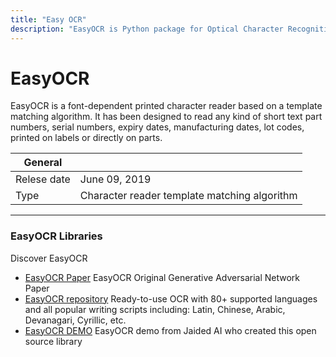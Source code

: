 ```yaml
---
title: "Easy OCR"
description: "EasyOCR is Python package for Optical Character Recognition. It is a general OCR that can read both natural scene text and dense text in document. It supports more than 80 languages!"
---
```


# EasyOCR
EasyOCR is a font-dependent printed character reader based on a template matching algorithm. 
It has been designed to read any kind of short text part numbers, serial numbers, expiry dates, 
manufacturing dates, lot codes, printed on labels or directly on parts.

| General  |  |
| --- | --- |
| Relese date |  June 09, 2019 |
| Type | Character reader template matching algorithm |

---

### EasyOCR Libraries
Discover EasyOCR

* [EasyOCR Paper](https://arxiv.org/abs/1406.2661) EasyOCR Original Generative Adversarial Network Paper
* [EasyOCR repository](https://github.com/JaidedAI/EasyOCR) Ready-to-use OCR with 80+ supported languages and all popular writing scripts including: Latin, Chinese, Arabic, Devanagari, Cyrillic, etc.
* [EasyOCR DEMO](https://www.jaided.ai/easyocr/) EasyOCR demo from Jaided AI who created this open source library
